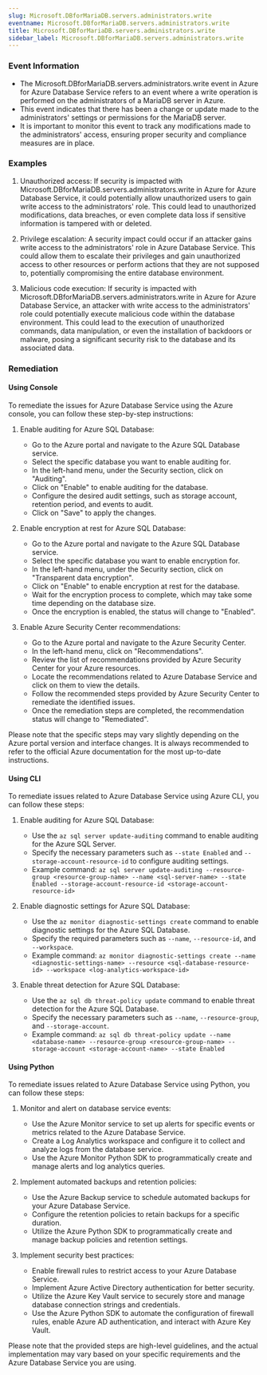 ```yaml
--- 
slug: Microsoft.DBforMariaDB.servers.administrators.write
eventname: Microsoft.DBforMariaDB.servers.administrators.write
title: Microsoft.DBforMariaDB.servers.administrators.write
sidebar_label: Microsoft.DBforMariaDB.servers.administrators.write
---
```

                       
### Event Information

- The Microsoft.DBforMariaDB.servers.administrators.write event in Azure for Azure Database Service refers to an event where a write operation is performed on the administrators of a MariaDB server in Azure.
- This event indicates that there has been a change or update made to the administrators' settings or permissions for the MariaDB server.
- It is important to monitor this event to track any modifications made to the administrators' access, ensuring proper security and compliance measures are in place.


### Examples

1. Unauthorized access: If security is impacted with Microsoft.DBforMariaDB.servers.administrators.write in Azure for Azure Database Service, it could potentially allow unauthorized users to gain write access to the administrators' role. This could lead to unauthorized modifications, data breaches, or even complete data loss if sensitive information is tampered with or deleted.

2. Privilege escalation: A security impact could occur if an attacker gains write access to the administrators' role in Azure Database Service. This could allow them to escalate their privileges and gain unauthorized access to other resources or perform actions that they are not supposed to, potentially compromising the entire database environment.

3. Malicious code execution: If security is impacted with Microsoft.DBforMariaDB.servers.administrators.write in Azure for Azure Database Service, an attacker with write access to the administrators' role could potentially execute malicious code within the database environment. This could lead to the execution of unauthorized commands, data manipulation, or even the installation of backdoors or malware, posing a significant security risk to the database and its associated data.

### Remediation

#### Using Console

To remediate the issues for Azure Database Service using the Azure console, you can follow these step-by-step instructions:

1. Enable auditing for Azure SQL Database:
   - Go to the Azure portal and navigate to the Azure SQL Database service.
   - Select the specific database you want to enable auditing for.
   - In the left-hand menu, under the Security section, click on "Auditing".
   - Click on "Enable" to enable auditing for the database.
   - Configure the desired audit settings, such as storage account, retention period, and events to audit.
   - Click on "Save" to apply the changes.

2. Enable encryption at rest for Azure SQL Database:
   - Go to the Azure portal and navigate to the Azure SQL Database service.
   - Select the specific database you want to enable encryption for.
   - In the left-hand menu, under the Security section, click on "Transparent data encryption".
   - Click on "Enable" to enable encryption at rest for the database.
   - Wait for the encryption process to complete, which may take some time depending on the database size.
   - Once the encryption is enabled, the status will change to "Enabled".

3. Enable Azure Security Center recommendations:
   - Go to the Azure portal and navigate to the Azure Security Center.
   - In the left-hand menu, click on "Recommendations".
   - Review the list of recommendations provided by Azure Security Center for your Azure resources.
   - Locate the recommendations related to Azure Database Service and click on them to view the details.
   - Follow the recommended steps provided by Azure Security Center to remediate the identified issues.
   - Once the remediation steps are completed, the recommendation status will change to "Remediated".

Please note that the specific steps may vary slightly depending on the Azure portal version and interface changes. It is always recommended to refer to the official Azure documentation for the most up-to-date instructions.

#### Using CLI

To remediate issues related to Azure Database Service using Azure CLI, you can follow these steps:

1. Enable auditing for Azure SQL Database:
   - Use the `az sql server update-auditing` command to enable auditing for the Azure SQL Server.
   - Specify the necessary parameters such as `--state Enabled` and `--storage-account-resource-id` to configure auditing settings.
   - Example command: `az sql server update-auditing --resource-group <resource-group-name> --name <sql-server-name> --state Enabled --storage-account-resource-id <storage-account-resource-id>`

2. Enable diagnostic settings for Azure SQL Database:
   - Use the `az monitor diagnostic-settings create` command to enable diagnostic settings for the Azure SQL Database.
   - Specify the required parameters such as `--name`, `--resource-id`, and `--workspace`.
   - Example command: `az monitor diagnostic-settings create --name <diagnostic-settings-name> --resource <sql-database-resource-id> --workspace <log-analytics-workspace-id>`

3. Enable threat detection for Azure SQL Database:
   - Use the `az sql db threat-policy update` command to enable threat detection for the Azure SQL Database.
   - Specify the necessary parameters such as `--name`, `--resource-group`, and `--storage-account`.
   - Example command: `az sql db threat-policy update --name <database-name> --resource-group <resource-group-name> --storage-account <storage-account-name> --state Enabled`

#### Using Python

To remediate issues related to Azure Database Service using Python, you can follow these steps:

1. Monitor and alert on database service events:
   - Use the Azure Monitor service to set up alerts for specific events or metrics related to the Azure Database Service.
   - Create a Log Analytics workspace and configure it to collect and analyze logs from the database service.
   - Use the Azure Monitor Python SDK to programmatically create and manage alerts and log analytics queries.

2. Implement automated backups and retention policies:
   - Use the Azure Backup service to schedule automated backups for your Azure Database Service.
   - Configure the retention policies to retain backups for a specific duration.
   - Utilize the Azure Python SDK to programmatically create and manage backup policies and retention settings.

3. Implement security best practices:
   - Enable firewall rules to restrict access to your Azure Database Service.
   - Implement Azure Active Directory authentication for better security.
   - Utilize the Azure Key Vault service to securely store and manage database connection strings and credentials.
   - Use the Azure Python SDK to automate the configuration of firewall rules, enable Azure AD authentication, and interact with Azure Key Vault.

Please note that the provided steps are high-level guidelines, and the actual implementation may vary based on your specific requirements and the Azure Database Service you are using.


 